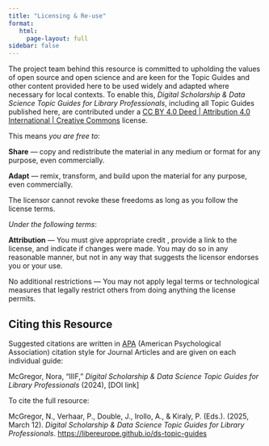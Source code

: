 ```yaml
---
title: "Licensing & Re-use"
format: 
   html:
     page-layout: full
sidebar: false
---
```


The project team behind this resource is committed to upholding the values of open source and open science and are keen for the Topic Guides and other content provided here to be used widely and adapted where necessary for local contexts. To enable this, _Digital Scholarship & Data Science Topic Guides for Library Professionals_, including all Topic Guides published here, are contributed under a [CC BY 4.0 Deed | Attribution 4.0 International | Creative Commons](https://creativecommons.org/licenses/by/4.0/) license.

This means _you are free to_:

**Share** — copy and redistribute the material in any medium or format for any purpose, even commercially.

**Adapt** — remix, transform, and build upon the material for any purpose, even commercially.

The licensor cannot revoke these freedoms as long as you follow the license terms.

_Under the following terms_:

**Attribution** — You must give appropriate credit , provide a link to the license, and indicate if changes were made. You may do so in any reasonable manner, but not in any way that suggests the licensor endorses you or your use.

No additional restrictions — You may not apply legal terms or technological measures that legally restrict others from doing anything the license permits.

## Citing this Resource

Suggested citations are written in [APA](https://apastyle.apa.org/style-grammar-guidelines/references/examples/journal-article-references) (American Psychological Association) citation style for Journal Articles and are given on each individual guide:

McGregor, Nora, “IIIF,” _Digital Scholarship & Data Science Topic Guides for Library Professionals_ (2024), \[DOI link\]  

To cite the full resource:

McGregor, N., Verhaar, P., Double, J., Irollo, A., & Kiraly, P. (Eds.). (2025, March 12). _Digital Scholarship & Data Science Topic Guides for Library Professionals_. <https://libereurope.github.io/ds-topic-guides>


